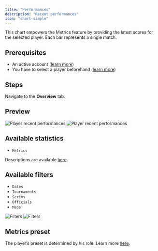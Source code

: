 ```yaml
---
title: "Performances"
description: "Recent performances"
icon: "chart-simple"
---
```


This chart empowers the Metrics feature by providing the latest scores for the selected player.
Each bar represents a single match.

## Prerequisites

- An active account ([learn more](/get-started/setup))
- You have to select a player beforehand ([learn more](/core/player/root))

## Steps

Navigate to the **Overview** tab.

## Preview

<Frame>
    <img
        className="block dark:hidden"
        src="./images/performances/component.png"
        alt="Player recent performances"
    />
    <img
        className="hidden dark:block"
        src="./images/performances/component.png"
        alt="Player recent performances"
    />
</Frame>

## Available statistics

- `Metrics`

Descriptions are available [here](/core/statistics-meaning).

## Available filters

- `Dates`
- `Tournaments`
- `Scrims`
- `Officials`
- `Maps`

<Frame>
    <img
        className="block dark:hidden"
        src="./images/performances/filters.png"
        alt="Filters"
    />
    <img
        className="hidden dark:block"
        src="./images/performances/filters.png"
        alt="Filters"
    />
</Frame>

## Metrics preset

The player’s preset is determined by his role.
Learn more [here](/core/metrics).

